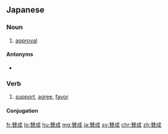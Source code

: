 ==Japanese==
{{ja-kanjitab|さん|せい|yomi=o}}

===Noun===
{{ja-noun|kyu=贊成|さんせい}}

# [[approval]]

====Antonyms====
* {{ja-r|反対|はんたい}}

===Verb===
{{ja-verb-suru|さんせい}}

# [[support]], [[agree]], [[favor]]

====Conjugation====
{{ja-suru|さんせい}}

[[fr:賛成]]
[[lo:賛成]]
[[hu:賛成]]
[[mg:賛成]]
[[ja:賛成]]
[[sv:賛成]]
[[chr:賛成]]
[[zh:賛成]]